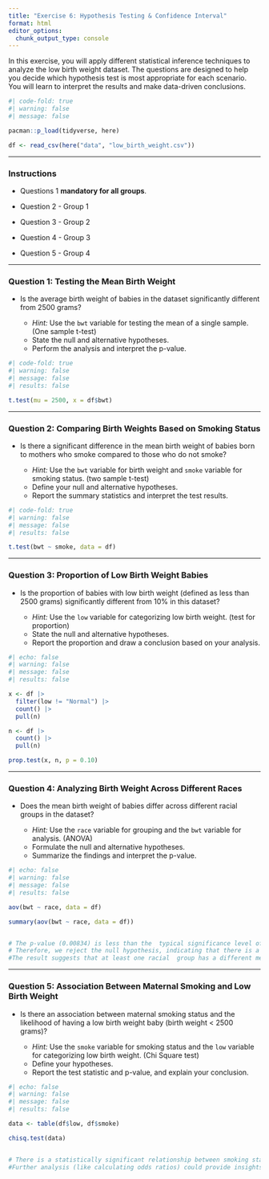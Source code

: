 ```yaml
---
title: "Exercise 6: Hypothesis Testing & Confidence Interval"
format: html
editor_options: 
  chunk_output_type: console
---
```



In this exercise, you will apply different statistical inference techniques to analyze the low birth weight dataset. The questions are designed to help you decide which hypothesis test is most appropriate for each scenario. You will learn to interpret the results and make data-driven conclusions.

```r
#| code-fold: true
#| warning: false
#| message: false

pacman::p_load(tidyverse, here)

df <- read_csv(here("data", "low_birth_weight.csv"))


```


---

### Instructions

- Questions 1 **mandatory for all groups**.

- Question 2 - Group 1

- Question 3 - Group 2

- Question 4 - Group 3

- Question 5 - Group 4

___

### **Question 1:** Testing the Mean Birth Weight

- Is the average birth weight of babies in the dataset significantly different from 2500 grams?

  - *Hint:* Use the `bwt` variable for testing the mean of a single sample. (One sample t-test)
  - State the null and alternative hypotheses.
  - Perform the analysis and interpret the p-value.


```r
#| code-fold: true
#| warning: false
#| message: false
#| results: false

t.test(mu = 2500, x = df$bwt)


```

---

### **Question 2:** Comparing Birth Weights Based on Smoking Status

- Is there a significant difference in the mean birth weight of babies born to mothers who smoke compared to those who do not smoke?
  
  - *Hint:*  Use the `bwt` variable for birth weight and `smoke` variable for smoking status. (two sample t-test)
  - Define your null and alternative hypotheses.
  - Report the summary statistics and interpret the test results.

```r
#| code-fold: true
#| warning: false
#| message: false
#| results: false

t.test(bwt ~ smoke, data = df)


```

---

### **Question 3:** Proportion of Low Birth Weight Babies

- Is the proportion of babies with low birth weight (defined as less than 2500 grams) significantly different from 10% in this dataset?
  
  - *Hint:* Use the `low` variable for categorizing low birth weight. (test for proportion)
  - State the null and alternative hypotheses.
  - Report the proportion and draw a conclusion based on your analysis.
  
  
```r
#| echo: false
#| warning: false
#| message: false
#| results: false

x <- df |> 
  filter(low != "Normal") |> 
  count() |> 
  pull(n)

n <- df |> 
  count() |> 
  pull(n)

prop.test(x, n, p = 0.10)


```

---

### **Question 4:** Analyzing Birth Weight Across Different Races

- Does the mean birth weight of babies differ across different racial groups in the dataset?
  
  - *Hint:* Use the `race` variable for grouping and the `bwt` variable for analysis. (ANOVA)
  - Formulate the null and alternative hypotheses.
  - Summarize the findings and interpret the p-value.
  
  
```r
#| echo: false
#| warning: false
#| message: false
#| results: false

aov(bwt ~ race, data = df)

summary(aov(bwt ~ race, data = df))


# The p-value (0.00834) is less than the  typical significance level of 0.05.
# Therefore, we reject the null hypothesis, indicating that there is a statistically  significant difference in the mean birth  weight across the racial groups.
#The result suggests that at least one racial  group has a different mean birth weight  compared to the others.
```

---

### **Question 5:** Association Between Maternal Smoking and Low Birth Weight

- Is there an association between maternal smoking status and the likelihood of having a low birth weight baby (birth weight < 2500 grams)?
  
  - *Hint:* Use the `smoke` variable for smoking status and the `low` variable for categorizing low birth weight. (Chi Square test)
  - Define your hypotheses.
  - Report the test statistic and p-value, and explain your conclusion.


```r
#| echo: false
#| warning: false
#| message: false
#| results: false

data <- table(df$low, df$smoke)

chisq.test(data)


# There is a statistically significant relationship between smoking status and birth weight. The data suggests that smoking status is associated with the likelihood of having a low birth weight baby.
#Further analysis (like calculating odds ratios) could provide insights into the strength and direction of this association.
```

